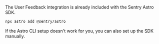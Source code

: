 The User Feedback integration is already included with the Sentry Astro SDK.

```bash {tabTitle:npx}
npx astro add @sentry/astro
```

<Note>

If the Astro CLI setup doesn't work for you, you can also <PlatformLink to="/manual-setup/">set up the SDK manually</PlatformLink>.

</Note>
